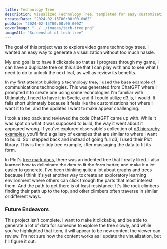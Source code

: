 ```yaml
---
title: Technology Tree
description: Visualized Technology Tree, templated for easy customization, with the help of ChatGPT.
createdDate: "2024-02-13T00:00:00.000Z"
pubDate: "2024-02-13T00:00:00.000Z"
coverImage: "../../images/tech-tree.png"
imageAlt: "Screenshot of tech tree"
---
```



The goal of this project was to explore video game technology trees. I wanted an easy way to
generate a visualization without too much hassle.

My end goal is to have it clickable so that as I progress through my game, I can have a duplicate
tree on this side that I can play with and to see what I need to do to unlock the next leaf,
as well as review its benefits.

<div class="not-prose">
  <TechnologyTree client:load technologies={technologies} />
</div>

In my first attempt building a technology tree, I used the base example of communications technologies.
This was generated from ChatGPT where I prompted it to create one using some technologies I'm familiar with.
Ultimately, I need to have it in Svelte, and if I could utilize d3.js, I would. It falls short ultimately because
it feels like the customizations not where I want it to be, and the updates I want to make appear challenging.


<TidyTree client:load />

I took a step back and reviewed the code ChatGPT came up with. While it was spot on what it was supposed to build,
the way it went about it appeared wrong. If you've explored observable's collection of [d3.hierarchy examples](https://observablehq.com/collection/@d3/d3-hierarchy),
you'll find a gallery of examples that are similar to where I want to build. So I stepped back and instead of going
full d3, I used their Plot library. This is their tidy tree example, after massaging the data to fit its form.



<IndentedTree client:load />

In Plot's [tree mark docs](https://observablehq.com/plot/marks/tree), there was an indented tree that I really liked.
I also learned how to deliminate the data to fit the form better, and make it a lot easier to generate.
I've been thinking quite a lot about graphs and trees because I think it's yet another way to create an exploratory learning environment
where others can click through the parts that most interest them. And the path to get there is of least resistance.
It's like rock climbers finding their path up to the top, and other climbers often traverse in similar or different ways.

### Future Endeavors

This project isn't complete. I want to make it clickable, and be able to generate a lot of data for someone to explore
the tree slowly, and while you've highlighted that item, it will appear to be new content the viewer can review. 
I'm not sure how the content works as I update the visualization, but I'll figure it out.

